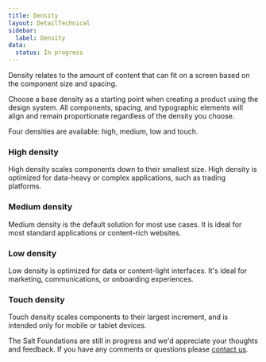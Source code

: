 ```yaml
---
title: Density
layout: DetailTechnical
sidebar:
  label: Density
data:
  status: In progress
---
```


Density relates to the amount of content that can fit on a screen based on the component size and spacing.

Choose a base density as a starting point when creating a product using the design system. All components, spacing, and typographic elements will align and remain proportionate regardless of the density you choose.

Four densities are available: high, medium, low and touch.

### High density 

High density scales components down to their smallest size. High density is optimized for data-heavy or complex applications, such as trading platforms.

### Medium density

Medium density is the default solution for most use cases. It is ideal for most standard applications or content-rich websites.

### Low density

Low density is optimized for data or content-light interfaces. It's ideal for marketing, communications, or onboarding experiences.

### Touch density

Touch density scales components to their largest increment, and is intended only for mobile or tablet devices.

<Callout title="Have some feedback?">

The Salt Foundations are still in progress and we'd appreciate your thoughts and feedback. If you have any comments or questions please [contact us](../support-and-contributions/index).

</Callout>
